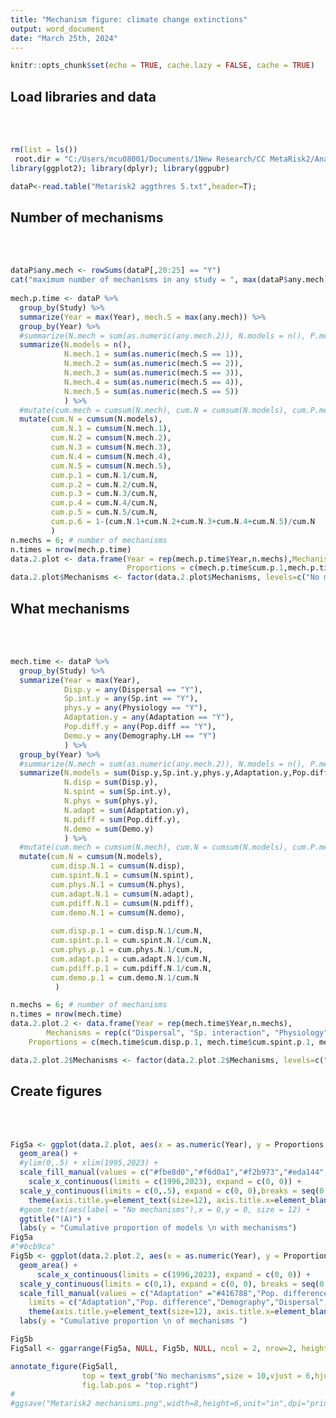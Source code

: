 ---
title: "Mechanism figure: climate change extinctions"
output: word_document
date: "March 25th, 2024"
---

```{r, set up,  message = F}
knitr::opts_chunk$set(echo = TRUE, cache.lazy = FALSE, cache = TRUE) 
```
## Load libraries and data
<br>
<br>
```{r, load data and libraries, message = F}
rm(list = ls())
 root.dir = "C:/Users/mcu08001/Documents/1New Research/CC MetaRisk2/Analysis"
library(ggplot2); library(dplyr); library(ggpubr)

dataP<-read.table("Metarisk2 aggthres 5.txt",header=T);
```
## Number of mechanisms
<br>
<br>
```{r, calculate quantities}
dataP$any.mech <- rowSums(dataP[,20:25] == "Y")
cat("maximum number of mechanisms in any study = ", max(dataP$any.mech))
    
mech.p.time <- dataP %>%
  group_by(Study) %>%
  summarize(Year = max(Year), mech.S = max(any.mech)) %>%
  group_by(Year) %>%
  #summarize(N.mech = sum(as.numeric(any.mech.2)), N.models = n(), P.mech = sum(as.numeric(any.mech.2))/n()) %>%
  summarize(N.models = n(), 
            N.mech.1 = sum(as.numeric(mech.S == 1)),
            N.mech.2 = sum(as.numeric(mech.S == 2)),
            N.mech.3 = sum(as.numeric(mech.S == 3)),
            N.mech.4 = sum(as.numeric(mech.S == 4)),
            N.mech.5 = sum(as.numeric(mech.S == 5))
            ) %>%
  #mutate(cum.mech = cumsum(N.mech), cum.N = cumsum(N.models), cum.P.mech = cum.mech/cum.N)
  mutate(cum.N = cumsum(N.models), 
         cum.N.1 = cumsum(N.mech.1),
         cum.N.2 = cumsum(N.mech.2),
         cum.N.3 = cumsum(N.mech.3),
         cum.N.4 = cumsum(N.mech.4),
         cum.N.5 = cumsum(N.mech.5),
         cum.p.1 = cum.N.1/cum.N,
         cum.p.2 = cum.N.2/cum.N,
         cum.p.3 = cum.N.3/cum.N,
         cum.p.4 = cum.N.4/cum.N,
         cum.p.5 = cum.N.5/cum.N,
         cum.p.6 = 1-(cum.N.1+cum.N.2+cum.N.3+cum.N.4+cum.N.5)/cum.N
         )
n.mechs = 6; # number of mechanisms
n.times = nrow(mech.p.time)
data.2.plot <- data.frame(Year = rep(mech.p.time$Year,n.mechs),Mechanisms = rep(c("1 mechanism","2 mechanisms","3 mechanisms", "4 mechanisms", "5 mechanisms","No mechanisms"),each = n.times), 
                          Proportions = c(mech.p.time$cum.p.1,mech.p.time$cum.p.2,mech.p.time$cum.p.3,mech.p.time$cum.p.4,mech.p.time$cum.p.5,mech.p.time$cum.p.6))
data.2.plot$Mechanisms <- factor(data.2.plot$Mechanisms, levels=c("No mechanisms","5 mechanisms","4 mechanisms", "3 mechanisms","2 mechanisms","1 mechanism"))
```
## What mechanisms
<br>
<br>
```{r, calculate what mechanisms}
mech.time <- dataP %>%
  group_by(Study) %>%
  summarize(Year = max(Year), 
            Disp.y = any(Dispersal == "Y"),
            Sp.int.y = any(Sp.int == "Y"),
            phys.y = any(Physiology == "Y"),
            Adaptation.y = any(Adaptation == "Y"),
            Pop.diff.y = any(Pop.diff == "Y"),
            Demo.y = any(Demography.LH == "Y")
            ) %>%
  group_by(Year) %>%
  #summarize(N.mech = sum(as.numeric(any.mech.2)), N.models = n(), P.mech = sum(as.numeric(any.mech.2))/n()) %>%
  summarize(N.models = sum(Disp.y,Sp.int.y,phys.y,Adaptation.y,Pop.diff.y,Demo.y),#n(), 
            N.disp = sum(Disp.y),
            N.spint = sum(Sp.int.y),
            N.phys = sum(phys.y),
            N.adapt = sum(Adaptation.y),
            N.pdiff = sum(Pop.diff.y),
            N.demo = sum(Demo.y)
            ) %>%
  #mutate(cum.mech = cumsum(N.mech), cum.N = cumsum(N.models), cum.P.mech = cum.mech/cum.N)
  mutate(cum.N = cumsum(N.models), 
         cum.disp.N.1 = cumsum(N.disp),
         cum.spint.N.1 = cumsum(N.spint),
         cum.phys.N.1 = cumsum(N.phys),
         cum.adapt.N.1 = cumsum(N.adapt),
         cum.pdiff.N.1 = cumsum(N.pdiff),
         cum.demo.N.1 = cumsum(N.demo),
         
         cum.disp.p.1 = cum.disp.N.1/cum.N,
         cum.spint.p.1 = cum.spint.N.1/cum.N,
         cum.phys.p.1 = cum.phys.N.1/cum.N,
         cum.adapt.p.1 = cum.adapt.N.1/cum.N,
         cum.pdiff.p.1 = cum.pdiff.N.1/cum.N,
         cum.demo.p.1 = cum.demo.N.1/cum.N
          )

n.mechs = 6; # number of mechanisms
n.times = nrow(mech.time)
data.2.plot.2 <- data.frame(Year = rep(mech.time$Year,n.mechs),
        Mechanisms = rep(c("Dispersal", "Sp. interaction", "Physiology", "Adaptation", "Pop. difference", "Demography"),each = n.times), 
    Proportions = c(mech.time$cum.disp.p.1, mech.time$cum.spint.p.1, mech.time$cum.phys.p.1, mech.time$cum.adapt.p.1, mech.time$cum.pdiff.p.1, mech.time$cum.demo.p.1))

data.2.plot.2$Mechanisms <- factor(data.2.plot.2$Mechanisms, levels=c("Adaptation","Pop. difference","Demography","Dispersal","Sp. interaction","Physiology"))
```

## Create figures
<br>
<br>
```{r, make figures}
Fig5a <- ggplot(data.2.plot, aes(x = as.numeric(Year), y = Proportions, fill = Mechanisms)) +
  geom_area() + 
  #ylim(0,.5) + xlim(1995,2023) +
  scale_fill_manual(values = c("#fbe8d0","#f6d0a1","#f2b973","#eda144","#e98a15")) +
    scale_x_continuous(limits = c(1996,2023), expand = c(0, 0)) +
  scale_y_continuous(limits = c(0,.5), expand = c(0, 0),breaks = seq(0,.5,.1)) +
    theme(axis.title.y=element_text(size=12), axis.title.x=element_blank(), axis.text.x = element_text(size = 10),panel.grid.major = element_blank(), panel.grid.minor = element_blank(),panel.background = element_rect(fill = "white")) +
  #geom_text(aes(label = "No mechanisms"),x = 0,y = 0, size = 12) +
  ggtitle("(A)") +
  labs(y = "Cumulative proportion of models \n with mechanisms") 
Fig5a
#"#bcb9ca"
Fig5b <- ggplot(data.2.plot.2, aes(x = as.numeric(Year), y = Proportions, fill = Mechanisms)) +
  geom_area() +
      scale_x_continuous(limits = c(1996,2023), expand = c(0, 0)) +
  scale_y_continuous(limits = c(0,1), expand = c(0, 0), breaks = seq(0,1,.2)) +
  scale_fill_manual(values = c("Adaptation" ="#416788","Pop. difference" ="#8cb369","Demography" = "#58507A","Dispersal" = "#EFDE92","Sp. interaction" = "#CD5334","Physiology" = "#e98a15"), 
    limits = c("Adaptation","Pop. difference","Demography","Dispersal", "Sp. interaction","Physiology")) +
    theme(axis.title.y=element_text(size=12), axis.title.x=element_blank(), axis.text.x = element_text(size = 10),panel.background = element_rect(fill = "#bcb9ca"),panel.grid.major = element_blank(), panel.grid.minor = element_blank()) + ggtitle("(B)") +
  labs(y = "Cumulative proportion \n of mechanisms ") 

Fig5b
Fig5all <- ggarrange(Fig5a, NULL, Fig5b, NULL, ncol = 2, nrow=2, heights = c(4,4,4,4), widths = c(6,.4,6,.05))

annotate_figure(Fig5all,
                top = text_grob("No mechanisms",size = 10,vjust = 6,hjust = 0), 
                fig.lab.pos = "top.right")
#
#ggsave("Metarisk2 mechanisms.png",width=8,height=6,unit="in",dpi="print")
```

